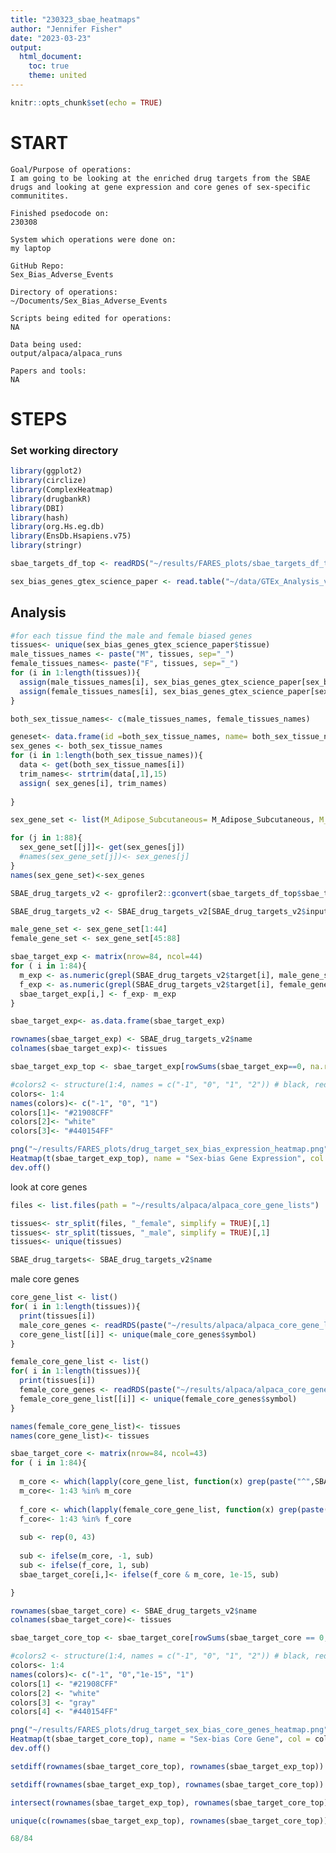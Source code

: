 ```yaml
---
title: "230323_sbae_heatmaps"
author: "Jennifer Fisher"
date: "2023-03-23"
output:
  html_document:
    toc: true
    theme: united
---
```


```r
knitr::opts_chunk$set(echo = TRUE)
```


# START 
    Goal/Purpose of operations: 
    I am going to be looking at the enriched drug targets from the SBAE drugs and looking at gene expression and core genes of sex-specific communitites. 
    
    Finished psedocode on:
    230308
    
    System which operations were done on: 
    my laptop
    
    GitHub Repo:
    Sex_Bias_Adverse_Events
    
    Directory of operations:
    ~/Documents/Sex_Bias_Adverse_Events
    
    Scripts being edited for operations:
    NA
    
    Data being used:
    output/alpaca/alpaca_runs
    
    Papers and tools: 
    NA

# STEPS

### Set working directory 
```r
library(ggplot2)
library(circlize)
library(ComplexHeatmap)
library(drugbankR)
library(DBI)
library(hash)
library(org.Hs.eg.db)
library(EnsDb.Hsapiens.v75)
library(stringr)
```

```r
sbae_targets_df_top <- readRDS("~/results/FARES_plots/sbae_targets_df_top.rds")
```

```r
sex_bias_genes_gtex_science_paper <- read.table("~/data/GTEx_Analysis_v8_sbgenes/signif.sbgenes.txt", header=TRUE)
```


## Analysis


```r
#for each tissue find the male and female biased genes
tissues<- unique(sex_bias_genes_gtex_science_paper$tissue)
male_tissues_names <- paste("M", tissues, sep="_")
female_tissues_names<- paste("F", tissues, sep="_")
for (i in 1:length(tissues)){
  assign(male_tissues_names[i], sex_bias_genes_gtex_science_paper[sex_bias_genes_gtex_science_paper$tissue ==tissues[i] & sex_bias_genes_gtex_science_paper$effsize < 0,])
  assign(female_tissues_names[i], sex_bias_genes_gtex_science_paper[sex_bias_genes_gtex_science_paper$tissue ==tissues[i] & sex_bias_genes_gtex_science_paper$effsize > 0,])
}
```

```r
both_sex_tissue_names<- c(male_tissues_names, female_tissues_names)

geneset<- data.frame(id =both_sex_tissue_names, name= both_sex_tissue_names, genes= I(rep(list(c("a","b")), 88)))
sex_genes <- both_sex_tissue_names
for (i in 1:length(both_sex_tissue_names)){
  data <- get(both_sex_tissue_names[i])
  trim_names<- strtrim(data[,1],15)
  assign( sex_genes[i], trim_names)
  
}

sex_gene_set <- list(M_Adipose_Subcutaneous= M_Adipose_Subcutaneous, M_Adipose_Visceral_Omentum= M_Adipose_Visceral_Omentum)
```

```r
for (j in 1:88){
  sex_gene_set[[j]]<- get(sex_genes[j])
  #names(sex_gene_set[j])<- sex_genes[j]
}
names(sex_gene_set)<-sex_genes
```

```r
SBAE_drug_targets_v2 <- gprofiler2::gconvert(sbae_targets_df_top$sbae_targets)
```

```r
SBAE_drug_targets_v2 <- SBAE_drug_targets_v2[SBAE_drug_targets_v2$input == SBAE_drug_targets_v2$name,]
```

```r
male_gene_set <- sex_gene_set[1:44]
female_gene_set <- sex_gene_set[45:88]
```


```r
sbae_target_exp <- matrix(nrow=84, ncol=44)
for ( i in 1:84){
  m_exp <- as.numeric(grepl(SBAE_drug_targets_v2$target[i], male_gene_set))
  f_exp <- as.numeric(grepl(SBAE_drug_targets_v2$target[i], female_gene_set))
  sbae_target_exp[i,] <- f_exp- m_exp
}
```

```r
sbae_target_exp<- as.data.frame(sbae_target_exp)
```

```r
rownames(sbae_target_exp) <- SBAE_drug_targets_v2$name
colnames(sbae_target_exp)<- tissues
```


```r
sbae_target_exp_top <- sbae_target_exp[rowSums(sbae_target_exp==0, na.rm=TRUE)<ncol(sbae_target_exp), ]
```


```r

#colors2 <- structure(1:4, names = c("-1", "0", "1", "2")) # black, red, green, blue
colors<- 1:4
names(colors)<- c("-1", "0", "1")
colors[1]<- "#21908CFF"
colors[2]<- "white"
colors[3]<- "#440154FF"

png("~/results/FARES_plots/drug_target_sex_bias_expression_heatmap.png",width=15,height=10,units="in",res=1400)
Heatmap(t(sbae_target_exp_top), name = "Sex-bias Gene Expression", col = colors, heatmap_legend_param = list(at = c("-1", "0", "1"),labels= c("male", "not sex-bias", "female"), column_names_gp =gpar(fontsize = 18 , fontface = "bold"), labels_gp = gpar(fontsize = 12, fontface = "bold") ))
dev.off()
```


look at core genes 

```r
files <- list.files(path = "~/results/alpaca/alpaca_core_gene_lists")
```


```r
tissues<- str_split(files, "_female", simplify = TRUE)[,1]
tissues<- str_split(tissues, "_male", simplify = TRUE)[,1]
tissues<- unique(tissues)
```


```r
SBAE_drug_targets<- SBAE_drug_targets_v2$name
```

male core genes
```r
core_gene_list <- list()
for( i in 1:length(tissues)){
  print(tissues[i])
  male_core_genes <- readRDS(paste("~/results/alpaca/alpaca_core_gene_lists/", tissues[i],"_male_core_genes.rds", sep=""))
  core_gene_list[[i]] <- unique(male_core_genes$symbol)
}
```

```r
female_core_gene_list <- list()
for( i in 1:length(tissues)){
  print(tissues[i])
  female_core_genes <- readRDS(paste("~/results/alpaca/alpaca_core_gene_lists/", tissues[i],"_female_core_genes.rds", sep=""))
  female_core_gene_list[[i]] <- unique(female_core_genes$symbol)
}
```

```r
names(female_core_gene_list)<- tissues
names(core_gene_list)<- tissues
```



```r
sbae_target_core <- matrix(nrow=84, ncol=43)
for ( i in 1:84){
  
  m_core <- which(lapply(core_gene_list, function(x) grep(paste("^",SBAE_drug_targets[i],"$", sep=""), x)) !=0)
  m_core<- 1:43 %in% m_core
  
  f_core <- which(lapply(female_core_gene_list, function(x) grep(paste("^",SBAE_drug_targets[i],"$", sep=""), x))!=0)
  f_core<- 1:43 %in% f_core
  
  sub <- rep(0, 43)
  
  sub <- ifelse(m_core, -1, sub)
  sub <- ifelse(f_core, 1, sub)
  sbae_target_core[i,]<- ifelse(f_core & m_core, 1e-15, sub)

}
```

```r
rownames(sbae_target_core) <- SBAE_drug_targets_v2$name
colnames(sbae_target_core)<- tissues
```


```r
sbae_target_core_top <- sbae_target_core[rowSums(sbae_target_core == 0, na.rm=TRUE)<ncol(sbae_target_core), ]
```


```r

#colors2 <- structure(1:4, names = c("-1", "0", "1", "2")) # black, red, green, blue
colors<- 1:4
names(colors)<- c("-1", "0","1e-15", "1")
colors[1] <- "#21908CFF"
colors[2] <- "white"
colors[3] <- "gray"
colors[4] <- "#440154FF"

png("~/results/FARES_plots/drug_target_sex_bias_core_genes_heatmap.png",width=15,height=10,units="in",res=1400)
Heatmap(t(sbae_target_core_top), name = "Sex-bias Core Gene", col = colors, heatmap_legend_param = list(at = c("-1", "0","1e-15", "1"),labels= c("male", "not sex-bias","both", "female"), column_names_gp =gpar(fontsize = 18 , fontface = "bold"), labels_gp = gpar(fontsize = 12, fontface = "bold") ))
dev.off()
```



```r
setdiff(rownames(sbae_target_core_top), rownames(sbae_target_exp_top))
```

```r
setdiff(rownames(sbae_target_exp_top), rownames(sbae_target_core_top))
```


```r
intersect(rownames(sbae_target_exp_top), rownames(sbae_target_core_top))
```

```r
unique(c(rownames(sbae_target_exp_top), rownames(sbae_target_core_top)))
```

```r
68/84
```


